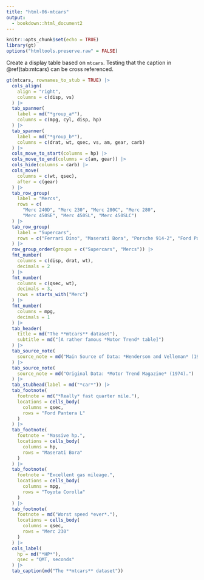 ```yaml
---
title: "html-06-mtcars"
output:
  - bookdown::html_document2
---
```


```r
knitr::opts_chunk$set(echo = TRUE)
library(gt)
options("htmltools.preserve.raw" = FALSE)
```

Create a display table based on `mtcars`.
Testing that the caption in \@ref(tab:mtcars) can be cross referenced.
```r
gt(mtcars, rownames_to_stub = TRUE) |>
  cols_align(
    align = "right",
    columns = c(disp, vs)
  ) |>
  tab_spanner(
    label = md("*group_a*"),
    columns = c(mpg, cyl, disp, hp)
  ) |>
  tab_spanner(
    label = md("*group_b*"),
    columns = c(drat, wt, qsec, vs, am, gear, carb)
  ) |>
  cols_move_to_start(columns = hp) |>
  cols_move_to_end(columns = c(am, gear)) |>
  cols_hide(columns = carb) |>
  cols_move(
    columns = c(wt, qsec),
    after = c(gear)
  ) |>
  tab_row_group(
    label = "Mercs",
    rows = c(
      "Merc 240D", "Merc 230", "Merc 280C", "Merc 280",
      "Merc 450SE", "Merc 450SL", "Merc 450SLC")
  ) |>
  tab_row_group(
    label = "Supercars",
    rows = c("Ferrari Dino", "Maserati Bora", "Porsche 914-2", "Ford Pantera L")
  ) |>
  row_group_order(groups = c("Supercars", "Mercs")) |>
  fmt_number(
    columns = c(disp, drat, wt),
    decimals = 2
  ) |>
  fmt_number(
    columns = c(qsec, wt),
    decimals = 3,
    rows = starts_with("Merc")
  ) |>
  fmt_number(
    columns = mpg,
    decimals = 1
  ) |>
  tab_header(
    title = md("The **mtcars** dataset"),
    subtitle = md("[A rather famous *Motor Trend* table]")
  ) |>
  tab_source_note(
    source_note = md("Main Source of Data: *Henderson and Velleman* (1981).")
  ) |>
  tab_source_note(
    source_note = md("Original Data: *Motor Trend Magazine* (1974).")
  ) |>
  tab_stubhead(label = md("*car*")) |>
  tab_footnote(
    footnote = md("*Really* fast quarter mile."),
    locations = cells_body(
      columns = qsec,
      rows = "Ford Pantera L"
    )
  ) |>
  tab_footnote(
    footnote = "Massive hp.",
    locations = cells_body(
      columns = hp,
      rows = "Maserati Bora"
    )
  ) |>
  tab_footnote(
    footnote = "Excellent gas mileage.",
    locations = cells_body(
      columns = mpg,
      rows = "Toyota Corolla"
    )
  ) |>
  tab_footnote(
    footnote = md("Worst speed *ever*."),
    locations = cells_body(
      columns = qsec,
      rows = "Merc 230"
    )
  ) |>
  cols_label(
    hp = md("*HP*"),
    qsec = "QMT, seconds"
  ) |> 
  tab_caption(md("The **mtcars** dataset"))
```
